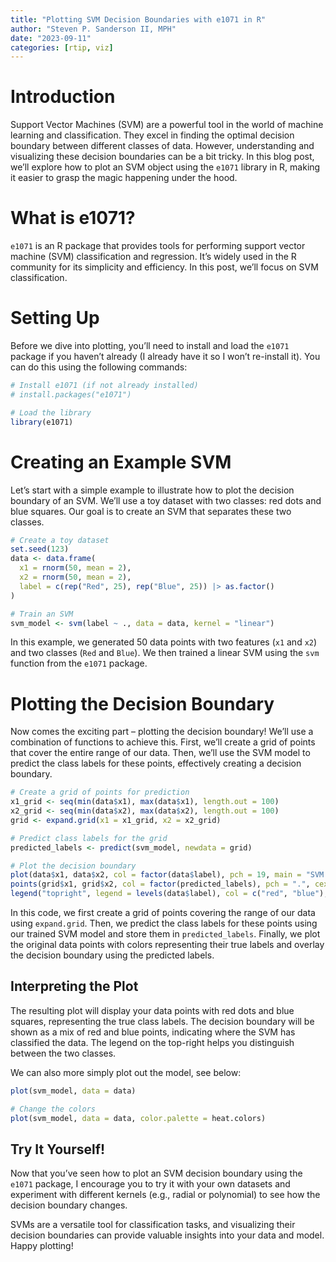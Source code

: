 ```yaml
---
title: "Plotting SVM Decision Boundaries with e1071 in R"
author: "Steven P. Sanderson II, MPH"
date: "2023-09-11"
categories: [rtip, viz]
---
```


# Introduction

Support Vector Machines (SVM) are a powerful tool in the world of machine learning and classification. They excel in finding the optimal decision boundary between different classes of data. However, understanding and visualizing these decision boundaries can be a bit tricky. In this blog post, we'll explore how to plot an SVM object using the `e1071` library in R, making it easier to grasp the magic happening under the hood.

# What is e1071?

`e1071` is an R package that provides tools for performing support vector machine (SVM) classification and regression. It's widely used in the R community for its simplicity and efficiency. In this post, we'll focus on SVM classification.

# Setting Up

Before we dive into plotting, you'll need to install and load the `e1071` package if you haven't already (I already have it so I won't re-install it). You can do this using the following commands:

```r
# Install e1071 (if not already installed)
# install.packages("e1071")

# Load the library
library(e1071)
```

# Creating an Example SVM

Let's start with a simple example to illustrate how to plot the decision boundary of an SVM. We'll use a toy dataset with two classes: red dots and blue squares. Our goal is to create an SVM that separates these two classes.

```r
# Create a toy dataset
set.seed(123)
data <- data.frame(
  x1 = rnorm(50, mean = 2),
  x2 = rnorm(50, mean = 2),
  label = c(rep("Red", 25), rep("Blue", 25)) |> as.factor()
)

# Train an SVM
svm_model <- svm(label ~ ., data = data, kernel = "linear")
```

In this example, we generated 50 data points with two features (`x1` and `x2`) and two classes (`Red` and `Blue`). We then trained a linear SVM using the `svm` function from the `e1071` package.

# Plotting the Decision Boundary

Now comes the exciting part – plotting the decision boundary! We'll use a combination of functions to achieve this. First, we'll create a grid of points that cover the entire range of our data. Then, we'll use the SVM model to predict the class labels for these points, effectively creating a decision boundary.

```r
# Create a grid of points for prediction
x1_grid <- seq(min(data$x1), max(data$x1), length.out = 100)
x2_grid <- seq(min(data$x2), max(data$x2), length.out = 100)
grid <- expand.grid(x1 = x1_grid, x2 = x2_grid)

# Predict class labels for the grid
predicted_labels <- predict(svm_model, newdata = grid)

# Plot the decision boundary
plot(data$x1, data$x2, col = factor(data$label), pch = 19, main = "SVM Decision Boundary")
points(grid$x1, grid$x2, col = factor(predicted_labels), pch = ".", cex = 1.5)
legend("topright", legend = levels(data$label), col = c("red", "blue"), pch = 19)
```
In this code, we first create a grid of points covering the range of our data using `expand.grid`. Then, we predict the class labels for these points using our trained SVM model and store them in `predicted_labels`. Finally, we plot the original data points with colors representing their true labels and overlay the decision boundary using the predicted labels.

## Interpreting the Plot

The resulting plot will display your data points with red dots and blue squares, representing the true class labels. The decision boundary will be shown as a mix of red and blue points, indicating where the SVM has classified the data. The legend on the top-right helps you distinguish between the two classes.

We can also more simply plot out the model, see below:

```r
plot(svm_model, data = data)

# Change the colors
plot(svm_model, data = data, color.palette = heat.colors)
```

## Try It Yourself!

Now that you've seen how to plot an SVM decision boundary using the `e1071` package, I encourage you to try it with your own datasets and experiment with different kernels (e.g., radial or polynomial) to see how the decision boundary changes.

SVMs are a versatile tool for classification tasks, and visualizing their decision boundaries can provide valuable insights into your data and model. Happy plotting!